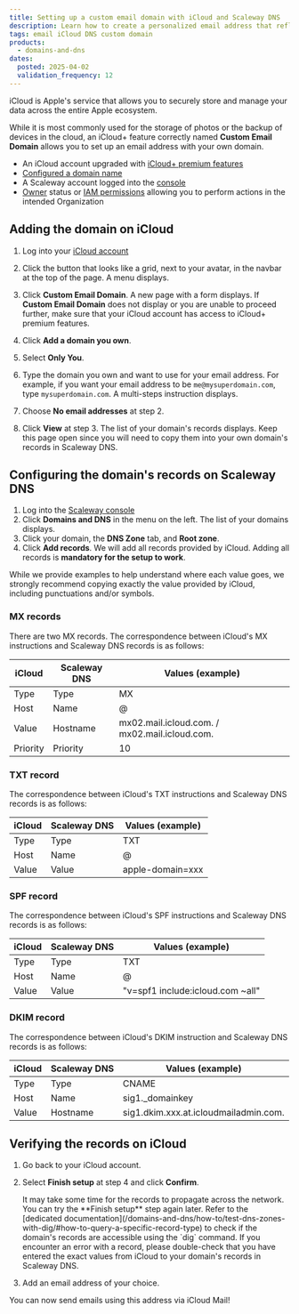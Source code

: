 ```yaml
---
title: Setting up a custom email domain with iCloud and Scaleway DNS
description: Learn how to create a personalized email address that reflects your brand or personal identity, using iCloud and Scaleway features.
tags: email iCloud DNS custom domain
products:
  - domains-and-dns
dates:
  posted: 2025-04-02
  validation_frequency: 12
---
```




iCloud is Apple's service that allows you to securely store and manage your data across the entire Apple ecosystem.

While it is most commonly used for the storage of photos or the backup of devices in the cloud, an iCloud+ feature correctly named **Custom Email Domain** allows you to set up an email address with your own domain.

<Requirements />

- An iCloud account upgraded with [iCloud+ premium features](https://support.apple.com/en-us/108047)
- [Configured a domain name](/domains-and-dns/quickstart/)
- A Scaleway account logged into the [console](https://console.scaleway.com)
- [Owner](/iam/concepts/#owner) status or [IAM permissions](/iam/concepts/#permission) allowing you to perform actions in the intended Organization


## Adding the domain on iCloud

1. Log into your [iCloud account](https://www.icloud.com/)
2. Click the button that looks like a grid, next to your avatar, in the navbar at the top of the page. A menu displays.
    <Lightbox image={image} alt="" />
3. Click **Custom Email Domain**. A new page with a form displays.
    <Message type="important">
      If **Custom Email Domain** does not display or you are unable to proceed further, make sure that your iCloud account has access to iCloud+ premium features.
    </Message>

    <Lightbox image={image2} alt="" />
4. Click **Add a domain you own**.
5. Select **Only You**.
6. Type the domain you own and want to use for your email address. For example, if you want your email address to be `me@mysuperdomain.com`, type `mysuperdomain.com`. A multi-steps instruction displays.
    <Lightbox image={image3} alt="" />
7. Choose **No email addresses** at step 2.
8. Click **View** at step 3. The list of your domain's records displays. Keep this page open since you will need to copy them into your own domain's records in Scaleway DNS.
    <Lightbox image='scaleway-icloud-records' alt="" />

## Configuring the domain's records on Scaleway DNS

1. Log into the [Scaleway console](https://console.scaleway.com)
2. Click **Domains and DNS** in the menu on the left. The list of your domains displays.
3. Click your domain, the **DNS Zone** tab, and **Root zone**.
4. Click **Add records**. We will add all records provided by iCloud. Adding all records is **mandatory for the setup to work**.

<Message type="note">
  While we provide examples to help understand where each value goes, we strongly recommend copying exactly the value provided by iCloud, including punctuations and/or symbols.
</Message>

### MX records

There are two MX records. The correspondence between iCloud's MX instructions and Scaleway DNS records is as follows:

| iCloud       | Scaleway DNS        | Values (example)                              |
| ------------ | ------------------- | --------------------------------------------- |
| Type         | Type                | MX                                            |
| Host         | Name                | @                                             |
| Value        | Hostname            | mx02.mail.icloud.com. / mx02.mail.icloud.com. |
| Priority     | Priority            | 10                                            |

<Lightbox image={image5} alt="" />

### TXT record

The correspondence between iCloud's TXT instructions and Scaleway DNS records is as follows:

| iCloud       | Scaleway DNS        | Values (example) |
| ------------ | ------------------- | -----------------|
| Type         | Type                | TXT              |
| Host         | Name                | @                |
| Value        | Value               | apple-domain=xxx |

<Lightbox image={image6} alt="" />

### SPF record

The correspondence between iCloud's SPF instructions and Scaleway DNS records is as follows:

| iCloud       | Scaleway DNS        | Values (example)                 |
| ------------ | ------------------- | -------------------------------- |
| Type         | Type                | TXT                              |
| Host         | Name                | @                                |
| Value        | Value               | "v=spf1 include:icloud.com ~all" |

<Lightbox image={image7} alt="" />

### DKIM record

The correspondence between iCloud's DKIM instruction and Scaleway DNS records is as follows:

| iCloud       | Scaleway DNS        | Values (example)                      |
| ------------ | ------------------- | --------------------------------------|
| Type         | Type                | CNAME                                 |
| Host         | Name                | sig1._domainkey                       |
| Value        | Hostname            | sig1.dkim.xxx.at.icloudmailadmin.com. |

<Lightbox image={image8} alt="" />


## Verifying the records on iCloud

1. Go back to your iCloud account.
2. Select **Finish setup** at step 4 and click **Confirm**.
    <Lightbox image={image9} alt="" />

    <Message type="note">
      It may take some time for the records to propagate across the network. You can try the **Finish setup** step again later. Refer to the [dedicated documentation](/domains-and-dns/how-to/test-dns-zones-with-dig/#how-to-query-a-specific-record-type) to check if the domain's records are accessible using the `dig` command.
    </Message>

    <Message type="important">
      If you encounter an error with a record, please double-check that you have entered the exact values from iCloud to your domain's records in Scaleway DNS.
    </Message>
3. Add an email address of your choice.
    <Lightbox image={image10} alt="" />

You can now send emails using this address via iCloud Mail!

